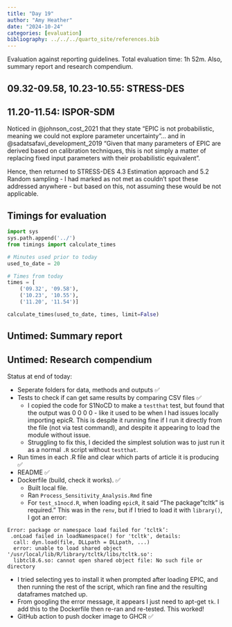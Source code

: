 ```yaml
---
title: "Day 19"
author: "Amy Heather"
date: "2024-10-24"
categories: [evaluation]
bibliography: ../../../quarto_site/references.bib
---
```


::: {.callout-note}

Evaluation against reporting guidelines. Total evaluation time: 1h 52m. Also, summary report and research compendium.

:::

## 09.32-09.58, 10.23-10.55: STRESS-DES

## 11.20-11.54: ISPOR-SDM

Noticed in @johnson_cost_2021 that they state "EPIC is not probabilistic, meaning we could not explore parameter uncertainty"... and in @sadatsafavi_development_2019 "Given that many parameters of EPIC are derived based on calibration techniques, this is not simply a matter of replacing fixed input parameters with their probabilistic equivalent".

Hence, then returned to STRESS-DES 4.3 Estimation approach and 5.2 Random sampling - I had marked as not met as couldn't spot these addressed anywhere - but based on this, not assuming these would be not applicable.

## Timings for evaluation

```python
import sys
sys.path.append('../')
from timings import calculate_times

# Minutes used prior to today
used_to_date = 20

# Times from today
times = [
    ('09.32', '09.58'),
    ('10.23', '10.55'),
    ('11.20', '11.54')]

calculate_times(used_to_date, times, limit=False)
```

## Untimed: Summary report

## Untimed: Research compendium

Status at end of today:

* Seperate folders for data, methods and outputs ✅
* Tests to check if can get same results by comparing CSV files ✅
    * I copied the code for S1NoCD to make a `testthat` test, but found that the output was 0 0 0 0 - like it used to be when I had issues locally importing epicR. This is despite it running fine if I run it directly from the file (not via test command), and despite it appearing to load the module without issue.
    * Struggling to fix this, I decided the simplest solution was to just run it as a normal `.R` script without `testthat`.
* Run times in each .R file and clear which parts of article it is producing ✅
* README ✅
* Dockerfile (build, check it works). ✅
  * Built local file.
  * Ran `Process_Sensitivity_Analysis.Rmd` fine
  * For `test_s1nocd.R`, when loading `epicR`, it said "The package "tcltk" is required." This was in the `renv`, but if I tried to load it with `library()`, I got an error:

```
Error: package or namespace load failed for ‘tcltk’:
 .onLoad failed in loadNamespace() for 'tcltk', details:
  call: dyn.load(file, DLLpath = DLLpath, ...)
  error: unable to load shared object '/usr/local/lib/R/library/tcltk/libs/tcltk.so':
  libtcl8.6.so: cannot open shared object file: No such file or directory
```

  * I tried selecting yes to install it when prompted after loading EPIC, and then running the rest of the script, which ran fine and the resulting dataframes matched up.
  * From googling the error message, it appears I just need to apt-get `tk`. I add this to the Dockerfile then re-ran and re-tested. This worked!
* GitHub action to push docker image to GHCR ✅